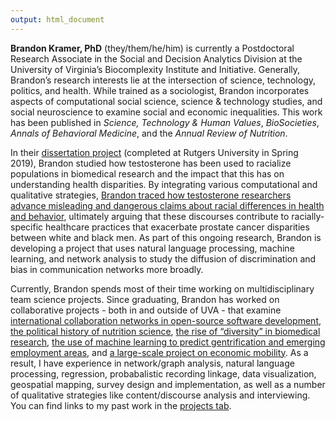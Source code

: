 ```yaml
---
output: html_document
---
```


**Brandon Kramer, PhD** (they/them/he/him) is currently a Postdoctoral Research Associate in the Social and Decision Analytics Division at the University of Virginia's Biocomplexity Institute and Initiative. Generally, Brandon’s research interests lie at the intersection of science, technology, politics, and health. While trained as a sociologist, Brandon incorporates aspects of computational social science, science & technology studies, and social neuroscience to examine social and economic inequalities. This work has been published in *Science, Technology & Human Values*, *BioSocieties*, *Annals of Behavioral Medicine*, and the *Annual Review of Nutrition*.

In their [dissertation project](/projects/racialization-in-testosterone-research) (completed at Rutgers University in Spring 2019), Brandon studied how testosterone has been used to racialize populations in biomedical research and the impact that this has on understanding health disparities. By integrating various computational and qualitative strategies, [Brandon traced how testosterone researchers advance misleading and dangerous claims about racial differences in health and behavior](https://link.springer.com/article/10.1057/s41292-020-00200-w), ultimately arguing that these discourses contribute to racially-specific healthcare practices that exacerbate prostate cancer disparities between white and black men. As part of this ongoing research, Brandon is developing a project that uses natural language processing, machine learning, and network analysis to study the diffusion of discrimination and bias in communication networks more broadly.

Currently, Brandon spends most of their time working on multidisciplinary team science projects. Since graduating, Brandon has worked on collaborative projects - both in and outside of UVA - that examine [international collaboration networks in open-source software development](/projects/oss/), [the political history of nutrition science](/projects/impacts-and-echoes/), [the rise of "diversity" in biomedical research](/projects/diversity/), [the use of machine learning to predict gentrification and emerging employment areas](https://dspg-young-scholars-program.github.io/dspg20fairfax/), and [a large-scale project on economic mobility](https://dspg.dev8.uvaits.virginia.edu/economic-mobility/community-insights). As a result, I have experience in network/graph analysis, natural language processing, regression, probabalistic recording linkage, data visualization, geospatial mapping, survey design and implementation, as well as a number of qualitative strategies like content/discourse analysis and interviewing. You can find links to my past work in the [projects tab](/projects).



